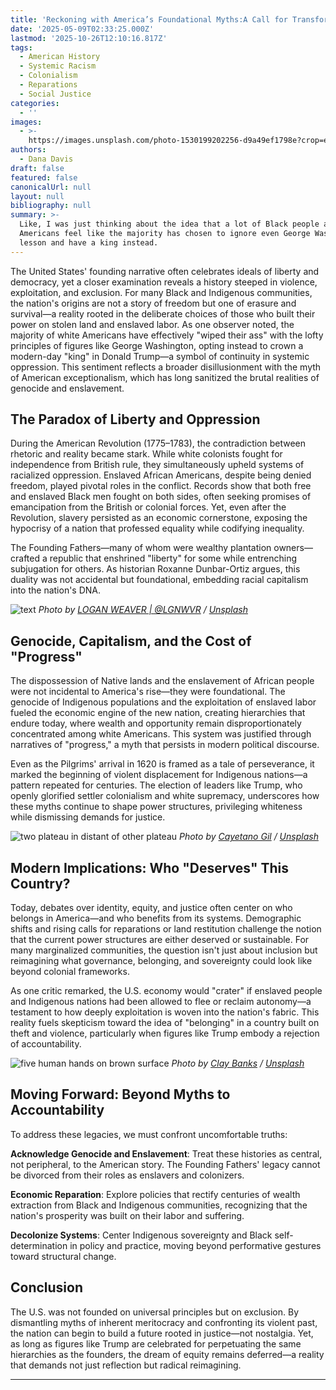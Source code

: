 ```yaml
---
title: 'Reckoning with America’s Foundational Myths:A Call for Transformative Justice'
date: '2025-05-09T02:33:25.000Z'
lastmod: '2025-10-26T12:10:16.817Z'
tags:
  - American History
  - Systemic Racism
  - Colonialism
  - Reparations
  - Social Justice
categories:
  - ''
images:
  - >-
    https://images.unsplash.com/photo-1530199202256-d9a49ef1798e?crop=entropy&cs=tinysrgb&fit=max&fm=jpg&ixid=M3wxMTc3M3wwfDF8c2VhcmNofDMwfHxSZWNrb25pbmclMjB3aXRoJTIwQW1lcmljYSVFMiU4MCU5OXMlMjBGb3VuZGF0aW9uYWwlMjBNeXRocyUzQSUyMEElMjBDYWxsJTIwZm9yJTIwVHJhbnNmb3JtYXRpdmUlMjBKdXN0aWNlfGVufDB8fHx8MTc0Njc1NTc4MHww&ixlib=rb-4.1.0&q=80&w=2000
authors:
  - Dana Davis
draft: false
featured: false
canonicalUrl: null
layout: null
bibliography: null
summary: >-
  Like, I was just thinking about the idea that a lot of Black people and Native
  Americans feel like the majority has chosen to ignore even George Washington's
  lesson and have a king instead.
---
```

The United States' founding narrative often celebrates ideals of liberty and democracy, yet a closer examination reveals a history steeped in violence, exploitation, and exclusion. For many Black and Indigenous communities, the nation's origins are not a story of freedom but one of erasure and survival—a reality rooted in the deliberate choices of those who built their power on stolen land and enslaved labor. As one observer noted, the majority of white Americans have effectively "wiped their ass" with the lofty principles of figures like George Washington, opting instead to crown a modern-day "king" in Donald Trump—a symbol of continuity in systemic oppression. This sentiment reflects a broader disillusionment with the myth of American exceptionalism, which has long sanitized the brutal realities of genocide and enslavement.

## The Paradox of Liberty and Oppression

During the American Revolution (1775–1783), the contradiction between rhetoric and reality became stark. While white colonists fought for independence from British rule, they simultaneously upheld systems of racialized oppression. Enslaved African Americans, despite being denied freedom, played pivotal roles in the conflict. Records show that both free and enslaved Black men fought on both sides, often seeking promises of emancipation from the British or colonial forces. Yet, even after the Revolution, slavery persisted as an economic cornerstone, exposing the hypocrisy of a nation that professed equality while codifying inequality.

The Founding Fathers—many of whom were wealthy plantation owners—crafted a republic that enshrined "liberty" for some while entrenching subjugation for others. As historian Roxanne Dunbar-Ortiz argues, this duality was not accidental but foundational, embedding racial capitalism into the nation's DNA.

![text](https://images.unsplash.com/photo-1591027265803-b51d1e644cb5?crop=entropy&cs=tinysrgb&fit=max&fm=jpg&ixid=M3wxMTc3M3wwfDF8c2VhcmNofDh8fFRoZSUyMFBhcmFkb3glMjBvZiUyMExpYmVydHklMjBhbmQlMjBPcHByZXNzaW9ufGVufDB8fHx8MTc0Njc1NTg0N3ww&ixlib=rb-4.1.0&q=80&w=2000)
_Photo by [LOGAN WEAVER | @LGNWVR](https://unsplash.com/@lgnwvr) / [Unsplash](https://unsplash.com/?utm_source=ghost&utm_medium=referral&utm_campaign=api-credit)_

## Genocide, Capitalism, and the Cost of "Progress"

The dispossession of Native lands and the enslavement of African people were not incidental to America's rise—they were foundational. The genocide of Indigenous populations and the exploitation of enslaved labor fueled the economic engine of the new nation, creating hierarchies that endure today, where wealth and opportunity remain disproportionately concentrated among white Americans. This system was justified through narratives of "progress," a myth that persists in modern political discourse.

Even as the Pilgrims' arrival in 1620 is framed as a tale of perseverance, it marked the beginning of violent displacement for Indigenous nations—a pattern repeated for centuries. The election of leaders like Trump, who openly glorified settler colonialism and white supremacy, underscores how these myths continue to shape power structures, privileging whiteness while dismissing demands for justice.

![two plateau in distant of other plateau](https://images.unsplash.com/photo-1516926133025-705ee504386d?crop=entropy&cs=tinysrgb&fit=max&fm=jpg&ixid=M3wxMTc3M3wwfDF8c2VhcmNofDEwfHxuYXRpdmUlMjBhbWVyaWNhbnN8ZW58MHx8fHwxNzQ2NzU2MzMyfDA&ixlib=rb-4.1.0&q=80&w=2000)
_Photo by [Cayetano Gil](https://unsplash.com/@cytngl) / [Unsplash](https://unsplash.com/?utm_source=ghost&utm_medium=referral&utm_campaign=api-credit)_

## Modern Implications: Who "Deserves" This Country?

Today, debates over identity, equity, and justice often center on who belongs in America—and who benefits from its systems. Demographic shifts and rising calls for reparations or land restitution challenge the notion that the current power structures are either deserved or sustainable. For many marginalized communities, the question isn't just about inclusion but reimagining what governance, belonging, and sovereignty could look like beyond colonial frameworks.

As one critic remarked, the U.S. economy would "crater" if enslaved people and Indigenous nations had been allowed to flee or reclaim autonomy—a testament to how deeply exploitation is woven into the nation's fabric. This reality fuels skepticism toward the idea of "belonging" in a country built on theft and violence, particularly when figures like Trump embody a rejection of accountability.

![five human hands on brown surface](https://images.unsplash.com/photo-1556484687-30636164638b?crop=entropy&cs=tinysrgb&fit=max&fm=jpg&ixid=M3wxMTc3M3wwfDF8c2VhcmNofDV8fGRpdmVyc2UlMjBncm91cHxlbnwwfHx8fDE3NDY3NTYwODd8MA&ixlib=rb-4.1.0&q=80&w=2000)
_Photo by [Clay Banks](https://unsplash.com/@claybanks) / [Unsplash](https://unsplash.com/?utm_source=ghost&utm_medium=referral&utm_campaign=api-credit)_

## Moving Forward: Beyond Myths to Accountability

To address these legacies, we must confront uncomfortable truths:

**Acknowledge Genocide and Enslavement**: Treat these histories as central, not peripheral, to the American story. The Founding Fathers' legacy cannot be divorced from their roles as enslavers and colonizers.

**Economic Reparation**: Explore policies that rectify centuries of wealth extraction from Black and Indigenous communities, recognizing that the nation's prosperity was built on their labor and suffering.

**Decolonize Systems**: Center Indigenous sovereignty and Black self-determination in policy and practice, moving beyond performative gestures toward structural change.

## Conclusion

The U.S. was not founded on universal principles but on exclusion. By dismantling myths of inherent meritocracy and confronting its violent past, the nation can begin to build a future rooted in justice—not nostalgia. Yet, as long as figures like Trump are celebrated for perpetuating the same hierarchies as the founders, the dream of equity remains deferred—a reality that demands not just reflection but radical reimagining.

---
